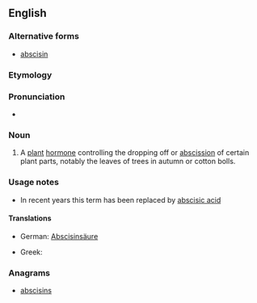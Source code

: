 ==English==

===Alternative forms===
* [[abscisin]]

===Etymology===
{{suffix|abscission|in}}

===Pronunciation===
* {{a|US}} {{IPA|/ˈæb.sə.sən/|/æb.ˈsɪs.ən/}}

===Noun===
{{wikipedia}}
{{en-noun}}

# {{context|biochemistry|dated}} A [[plant]] [[hormone]] controlling the dropping off or [[abscission]] of certain plant parts, notably the leaves of trees in autumn or cotton bolls.

===Usage notes===
* In recent years this term has been replaced by [[abscisic acid]]

====Translations====
{{trans-top|plant hormone}}
* German: [[Abscisinsäure]] {{f}}
{{trans-mid}}
* Greek: {{t|el|αποσκισίνη|f|tr=aposkisíni|sc=Grek}}
{{trans-bottom}}

===Anagrams===
* [[abscisins#English|abscisins]]